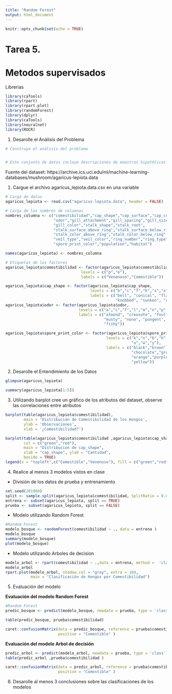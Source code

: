 ```yaml
---
title: "Random Forest"
output: html_document
---
```


```r
knitr::opts_chunk$set(echo = TRUE)
```

# Tarea 5.
# Metodos supervisados

Librerias
```r
library(caTools)
library(rpart)
library(rpart.plot)
library(randomForest)
library(dplyr)
library(caTools)
library(neuralnet)
library(ROCR)
```

1. Desarolle el Análisis del Problema
```r
# Construya el análisis del problema


# Este conjunto de datos incluye descripciones de muestras hipotéticas correspondientes a 23 especies de # hongos branquiales en el hongo de la familia Agaricus y Lepiota extraídas de la Guía de campo de la # # Sociedad Audubon de hongos de América del Norte (1981). Cada especie se identifica como definitivamente # comestible, definitivamente venenosa o de comestibilidad desconocida y no se recomienda. Esta última # # clase se combinó con la venenosa. La Guía establece claramente que no existe una regla simple para # # # determinar la comestibilidad de un hongo; ninguna regla como "folletos tres, que así sea" para el # roble venenoso y la hiedra.

```
Fuente del dataset:
https://archive.ics.uci.edu/ml/machine-learning-databases/mushroom/agaricus-lepiota.data

1. Cargue el archivo agaricus_lepiota.data.csv en una variable

```r
# Carga de datos
agaricus_lepiota <- read.csv("agaricus-lepiota.data", header = FALSE)

# Carga de los nombres de columnas
nombres_columna <- c("comestibilidad","cap_shape","cap_surface","cap_color","bruises",
                     "odor","gill_attachment","gill_spacing","gill_size", 
                     "gill_color","stalk_shape","stalk_root",
                     "stalk_surface_above_ring","stalk_surface_below_ring",
                     "stalk_color_above_ring","stalk_color_below_ring",
                     "veil_type","veil_color","ring_number","ring_type",
                     "spore_print_color","population","habitat")

names(agaricus_lepiota) <- nombres_columna

# Etiquetas de los factores
agaricus_lepiota$comestibilidad <- factor(agaricus_lepiota$comestibilidad,
                                 levels = c("p","e"),
                                 labels = c("Venenoso","Comestible"))

agaricus_lepiota$cap_shape <- factor(agaricus_lepiota$cap_shape,
                                     levels = c("b","c","f","k","s","x"),
                                     labels = c("bell", "conical", "flat", 
                                                "knobbed", "sunken", "convex"))
agaricus_lepiota$odor <- factor(agaricus_lepiota$odor,
                                levels = c("a","c","f","l","m","n","p","s","y"),
                                labels = c("almond", "creosote", "foul", "anise", 
                                           "musty", "none", "pungent", "spicy", 
                                           "fishy"))

agaricus_lepiota$spore_print_color <- factor(agaricus_lepiota$spore_print_color,
                                            levels = c("k","n","b","h","r","o",
                                                       "u","w","y"),
                                            labels = c("black","brown","buff",
                                                       "chocolate","green",
                                                       "orange","purple","white",
                                                       "yellow"))


```

2. Desarolle el Entendimiento de los Datos

```r
glimpse(agaricus_lepiota)

summary(agaricus_lepiota[1:5])

```

3. Utilizando barplot cree un gráfico de los atributos del dataset, observe las correlaciones entre atributos

```r
barplot(table(agaricus_lepiota$comestibilidad),
        main = 'Distribución de Comestibilidad de los Hongos',
        ylab = 'Observaciones',
        xlab = '¿Comestibilidad?')

barplot(table(agaricus_lepiota$comestibilidad ,agaricus_lepiota$cap_shape), 
        col = c("green","red"), 
        main = "Distribucion de cap_shape",
        xlab = "cap_shape", ylab = "Cantidad",
        beside = TRUE)
legend(x = "topleft",c("Comestible","Venenoso"), fill = c("green","red"))

```


4. Realice al menos 3 modelos vistos en clase
* División de los datos de prueba y entrenamiento
```r
set.seed(201908)
split <- sample.split(agaricus_lepiota$comestibilidad, SplitRatio = 0.8)
entrena <- subset(agaricus_lepiota, split == TRUE)
prueba <- subset(agaricus_lepiota, split == FALSE)

```

* Modelo utilizando Random Forest
```r
#Random Forest
modelo_bosque <- randomForest(comestibilidad ~ ., data = entrena )
modelo_bosque
summary(modelo_bosque)
plot(modelo_bosque)
```

* Modelo utilizando Arboles de decision
```r
modelo_arbol <- rpart(comestibilidad ~ .,data = entrena, method =  'class')
modelo_arbol
rpart.plot(modelo_arbol, shadow.col = "gray", extra = 104,
           main = "Clasificación de Hongos por Comestibilidad")
```


5. Evaluación del modelo

**Evaluación del modelo Random Forest** 
```r
#Random Forest
predic_bosque <- predict(modelo_bosque, newdata = prueba, type = 'class')

table(predic_bosque, prueba$comestibilidad)

caret::confusionMatrix(data = predic_bosque, reference = prueba$comestibilidad,
                       positive = "Comestible" )

```

**Evaluación del modelo Arbol de decisión**
```r
predic_arbol <- predict(modelo_arbol, newdata = prueba, type = 'class')
table(predic_arbol ,prueba$comestibilidad )

caret::confusionMatrix(data = predic_arbol, reference = prueba$comestibilidad,
                       positive = "Comestible" )
```



8. Desarolle al menos 3 conclusiones sobre las clasificaciones de los modelos



